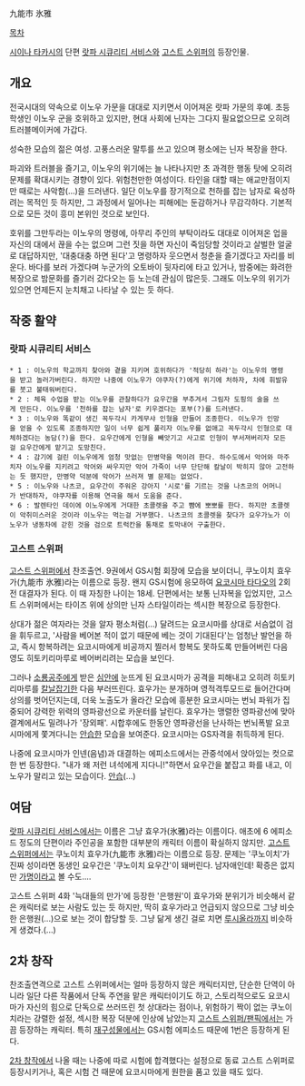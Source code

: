 九能市 氷雅

[[목차]]

[[시이나 타카시]]의 단편 [[랏파 시큐리티 서비스]]와 [[고스트 스위퍼]]의 등장인물.

== 개요 ==
전국시대의 약속으로 이노우 가문을 대대로 지키면서 이어져온 랏파 가문의 후예. 초등학생인 이노우 군을 호위하고 있지만, 현대 사회에 닌자는 그다지 필요없으므로 오히려 트러블메이커에 가갑다.

성숙한 모습의 젊은 여성. 고풍스러운 말투를 쓰고 있으며 평소에는 닌자 복장을 한다.

파괴와 트러블을 즐기고, 이노우의 위기에는 늘 나타나지만 초 과격한 행동 탓에 오히려 문제를 확대시키는 경향이 있다. 위험천만한 여성이다. 타인을 대할 때는 애교만점이지만 때로는 사악함(...)을 드러낸다. 일단 이노우를 장기적으로 천하를 잡는 남자로 육성하려는 목적인 듯 하지만, 그 과정에서 일어나는 피해에는 둔감하거나 무감각하다. 기본적으로 모든 것이 흥미 본위인 것으로 보인다.

호위를 그만두라는 이노우의 명령에, 아무리 주인의 부탁이라도 대대로 이어져온 업을 자신의 대에서 끊을 수는 없으며 그런 짓을 하면 자신이 죽임당할 것이라고 살벌한 얼굴로 대답하지만, '대충대충 하면 된다'고 명령하자 웃으면서 청춘을 즐기겠다고 자리를 비운다. 바다를 보러 가겠다며 누군가의 오토바이 뒷자리에 타고 있거나, 밤중에는 화려한 복장으로 밤문화를 즐기러 갔다오는 등 노는데 관심이 많은듯. 그래도 이노우의 위기가 있으면 언제든지 눈치채고 나타날 수 있는 듯 하다.

== 작중 활약 ==
=== 랏파 시큐리티 서비스 ===
 * 1 : 이노우의 학교까지 찾아와 곁을 지키며 호위하다가 '적당히 하라'는 이노우의 명령을 받고 놀러가버린다. 하지만 나중에 이노우가 야쿠자(?)에게 위기에 처하자, 차에 휘발유를 붓고 불태워버린다.
 * 2 : 체육 수업을 받는 이노우를 관찰하다가 요우간을 부추겨서 그림자 도핑의 술을 쓰게 만든다. 이노우를 '천하를 잡는 남자'로 키우겠다는 포부(?)를 드러낸다.
 * 3 : 이노우와 똑같이 생긴 꼭두각시 카게무샤 인형을 만들어 조종한다. 이노우가 인망을 얻을 수 있도록 조종하지만 일이 너무 쉽게 풀리자 이노우를 없애고 꼭두각시 인형으로 대체하겠다는 농담(?)을 한다. 요우간에게 인형을 빼앗기고 사고로 인형이 부서져버리자 모든걸 요우간에게 맡기고 도망친다.
 * 4 : 감기에 걸린 이노우에게 엄청 맛없는 만병약을 먹이려 한다. 하수도에서 악어와 마주치자 이노우를 지키려고 악어와 싸우지만 악어 가죽이 너무 단단해 칼날이 박히지 않아 고전하는 듯 했지만, 만병약 덕분에 악어가 쓰러져 별 문제는 없었다.
 * 5 : 이노우와 나츠코, 요우간이 주워온 강아지 '시로'를 기르는 것을 나츠코의 어머니가 반대하자, 야쿠자를 이용해 연극을 해서 도움을 준다.
 * 6 : 발렌타인 데이에 이노우에게 거대한 초콜렛을 주고 뺨에 뽀뽀를 한다. 하지만 초콜렛이 악취미스러운 것이라 이노우는 먹는걸 거부했다. 나츠코의 초콜렛을 찾다가 요우가노가 이노우가 냉동차에 갇힌 것을 검으로 트럭칸을 통채로 토막내어 구출한다.

=== 고스트 스위퍼 ===
[[고스트 스위퍼]]에서 찬조출연. 9권에서 GS시험 회장에 모습을 보이더니, 쿠노이치 효우가(九能市 氷雅)라는 이름으로 등장. 왠지 GS시험에 응모하여 [[요코시마 타다오]]의 2회전 대결자가 된다. 이 때 자칭한 나이는 18세. 단편에서는 보통 닌자복을 입었지만, 고스트 스위퍼에서는 타이즈 위에 상의만 닌자 스타일이라는 섹시한 복장으로 등장한다.

상대가 젊은 여자라는 것을 알자 평소처럼(...) 달려드는 요코시마를 상대로 서슴없이 검을 휘두르고, '사람을 베어본 적이 없기 때문에 베는 것이 기대된다'는 엄청난 발언을 하고, 즉시 항복하려는 요코시마에게 비공까지 찔러서 항복도 못하도록 만들어버린 다음 영도 히토키리마루로 베어버리려는 모습을 보인다.

그러나 [[소룡공주]]에게 받은 [[심안]]에 눈뜨게 된 요코시마가 공격을 피해내고 오히려 히토키리마루를 [[칼날잡기]]한 다음 부러뜨린다. 효우가는 분개하며 영적격투모드로 들어간다며 상의를 벗어던지는데, 더욱 노출도가 올라간 모습에 흥분한 요코시마는 번뇌 파워가 집중되어 강력한 위력의 영파광선으로 카운터를 날린다. 효우가는 맹렬한 영파광선에 맞아 결계에서도 밀려나가 '장외패'. 시합후에도 한동안 영파광선을 난사하는 번뇌폭발 요코시마에게 쫓겨다니는 [[안습]]한 모습을 보여준다. 요코시마는 GS자격을 취득하게 된다.

나중에 요코시마가 인넨(음념)과 대결하는 에피소드에서는 관중석에서 앉아있는 컷으로 한 번 등장한다. "내가 왜 저런 녀석에게 지다니!"하면서 요우간을 붙잡고 화를 내고, 이노우가 말리고 있는 모습이다. [[안습]](...)

== 여담 ==
[[랏파 시큐리티 서비스]]에서는 이름은 그냥 효우가(氷雅)라는 이름이다. 애초에 6 에피소드 정도의 단편이라 주인공을 포함한 대부분의 캐릭터 이름이 확실하지 않지만. [[고스트 스위퍼]]에서는 쿠노이치 효우가(九能市 氷雅)라는 이름으로 등장. 문제는 '쿠노이치'가 진짜 성이라면 동생인 요우간은 '쿠노이치 요우간'이 돼버린다. 남자애인데! 확증은 없지만 [[가명]]이라고 볼 수도....

고스트 스위퍼 4화 '늑대들의 만가'에 등장한 '은행원'이 효우가와 분위기가 비슷해서 같은 캐릭터로 보는 사람도 있는 듯 하지만, 딱히 효우가라고 언급되지 않으므로 그냥 비슷한 은행원(...)으로 보는 것이 합당할 듯. 그냥 닮게 생긴 걸로 치면 [[루시올라]]까지 비슷하게 생겼다.(...)

== 2차 창작 ==
찬조출연격으로 고스트 스위퍼에서는 얼마 등장하지 않은 캐릭터지만, 단순한 단역이 아니라 일단 다른 작품에서 단독 주연을 맡은 캐릭터이기도 하고, 스토리적으로도 요코시마가 자신의 힘으로 단독으로 쓰러뜨린 첫 상대라는 점이나, 위험하기 짝이 없는 쿠노이치라는 강렬한 설정, 섹시한 복장 덕분에 인상에 남았는지 [[고스트 스위퍼/팬픽]]에서는 가끔 등장하는 캐릭터. 특히 [[재구성물]]에서는 GS시험 에피소드 때문에 1번은 등장하게 된다.

[[2차 창작]]에서 나올 때는 나중에 따로 시험에 합격했다는 설정으로 동료 고스트 스위퍼로 등장시키거나, 혹은 시험 건 때문에 요코시마에게 원한을 품고 있을 때도 있다.
